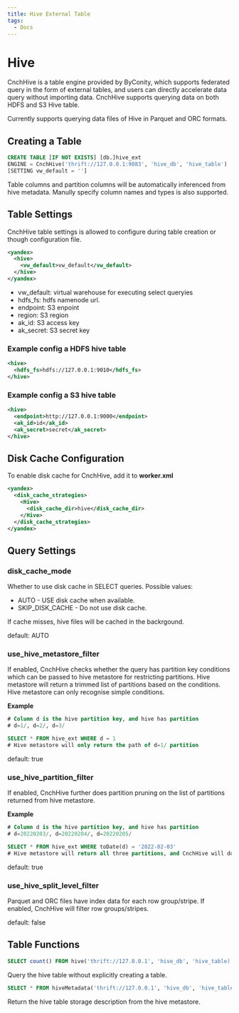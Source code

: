 ```yaml
---
title: Hive External Table
tags:
  - Docs
---
```


# Hive

CnchHive is a table engine provided by ByConity, which supports federated query in the form of external tables, and users can directly accelerate data query without importing data. CnchHive supports querying data on both HDFS and S3 Hive table.

Currently supports querying data files of Hive in Parquet and ORC formats.

## Creating a Table

```sql
CREATE TABLE [IF NOT EXISTS] [db.]hive_ext
ENGINE = CnchHive('thrift://127.0.0.1:9083', 'hive_db', 'hive_table')
[SETTING vw_default = '']
```

Table columns and partition columns will be automatically inferenced from hive metadata.
Manully specify column names and types is also supported.

## Table Settings

CnchHive table settings is allowed to configure during table creation or though configuration file.

```xml
<yandex>
  <hive>
    <vw_default>vw_default</vw_default>
  </hive>
</yandex>
```

- vw_default: virtual warehouse for executing select queryies
- hdfs_fs: hdfs namenode url.
- endpoint: S3 enpoint
- region: S3 region
- ak_id: S3 access key
- ak_secret: S3 secret key

### Example config a HDFS hive table

```xml
<hive>
  <hdfs_fs>hdfs://127.0.0.1:9010</hdfs_fs>
</hive>
```

### Example config a S3 hive table

```xml
<hive>
  <endpoint>http://127.0.0.1:9000</endpoint>
  <ak_id>id</ak_id>
  <ak_secret>secret</ak_secret>
</hive>
```

## Disk Cache Configuration

To enable disk cache for CnchHive, add it to **worker.xml**

```xml
<yandex>
  <disk_cache_strategies>
    <Hive>
      <disk_cache_dir>hive</disk_cache_dir>
    </Hive>
  </disk_cache_strategies>
</yandex>
```

## Query Settings

### disk_cache_mode

Whether to use disk cache in SELECT queries. Possible values:

- AUTO - USE disk cache when available.
- SKIP_DISK_CACHE - Do not use disk cache.

If cache misses, hive files will be cached in the backrgound.

default: AUTO

### use_hive_metastore_filter

If enabled, CnchHive checks whether the query has partition key conditions
which can be passed to hive metastore for restricting partitions. Hive metastore will return
a trimmed list of partitions based on the conditions. Hive metastore can only recognise simple
conditions.

**Example**

```sql
# Column d is the hive partition key, and hive has partition
# d=1/, d=2/, d=3/

SELECT * FROM hive_ext WHERE d = 1
# Hive metastore will only return the path of d=1/ partition
```

default: true

### use_hive_partition_filter

If enabled, CnchHive further does partition pruning on the list of partitions returned from hive metastore.

**Example**

```sql
# Column d is the hive partition key, and hive has partition
# d=20220203/, d=20220204/, d=20220205/

SELECT * FROM hive_ext WHERE toDate(d) = '2022-02-03'
# Hive metastore will return all three partitions, and CnchHive will do partition pruning. Only partition d=20220203/ will later be read.
```

default: true

### use_hive_split_level_filter

Parquet and ORC files have index data for each row group/stripe. If enabled, CnchHive will filter row groups/stripes.

default: false

## Table Functions

```sql
SELECT count() FROM hive('thrift://127.0.0.1', 'hive_db', 'hive_table)
```

Query the hive table without explicitly creating a table.

```sql
SELECT * FROM hiveMetadata('thrift://127.0.0.1', 'hive_db', 'hive_table')
```

Return the hive table storage description from the hive metastore.
